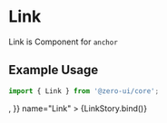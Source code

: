 
<Meta title="Components/Navigation/Link" component={[Link]} argTypes={{}} />


# Link

Link is Component for `anchor`

## Example Usage

```jsx
import { Link } from '@zero-ui/core';
```

<Canvas columns={2} withSource="close">
  <Story
    args={{
      active: true,
      leftIcon: true,
      as: 'a',
      children: 'Link',
      icon: <HomeOutlined />,
    }}
    name="Link"
  >
    {LinkStory.bind()}
  </Story>
</Canvas>

<ArgsTable of={Link} />
